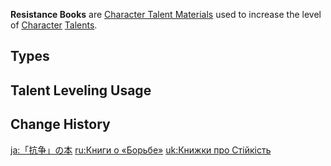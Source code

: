 {{Terminology Infobox
|image        = <gallery>
Item Teachings of Resistance.png|Teachings
Item Guide to Resistance.png|Guide
Item Philosophies of Resistance.png|Philosophies
</gallery>
|type         = Item Groups
|type2        = Character Talent Materials
|type3        = Talent Books
|type4        = Talent Book Groups
|day1         = Tuesday
|day2         = Friday
|day3         = Sunday
|source1      = Forsaken Rift
}}
'''Resistance Books''' are [[Character Talent Material]]s used to increase the level of [[Character]] [[Talents]].

==Types==
{{Material Quality
|2=Teachings of Resistance
|3=Guide to Resistance
|4=Philosophies of Resistance
}}

==Talent Leveling Usage==
{{Talent Leveling Usage|item=Teachings of Resistance|item2=Guide to Resistance|item3=Philosophies of Resistance|or=yes}}

==Change History==
{{Change History|1.0}}
[[Category:Resistance Books| ]]

[[ja:「抗争」の本]]
[[ru:Книги о «Борьбе»]]
[[uk:Книжки про Стійкість]]